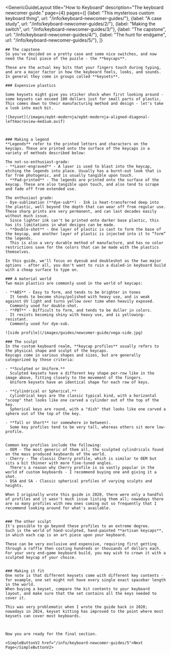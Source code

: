---
---


<GenericGuideLayout 
	title="How to Keyboard"
  description="The keyboard newcomer guide."
  page={4}
  pages={[
    {label: "This mysterious custom keyboard thing", url: "/info/keyboard-newcomer-guides/"},
    {label: "A case study", url: "/info/keyboard-newcomer-guides/2/"},
    {label: "Making the switch", url: "/info/keyboard-newcomer-guides/3/"},
    {label: "The capstone", url: "/info/keyboard-newcomer-guides/4/"},
    {label: "The hunt for endgame", url: "/info/keyboard-newcomer-guides/5/"},
  ]}
>

  <AltMarkdownRenderer>
    
    ## The capstone
    So you've decided on a pretty case and some nice switches, and now need the final piece of the puzzle - the **keycaps**.  

    These are the actual key bits that your fingers touch during typing, and are a major factor in how the keyboard feels, looks, and sounds. 
    In general they come in groups called **keysets**.

    ### Expensive plastics

    Some keysets might give you sticker shock when first looking around - some keysets can exceed 100 dollars just for small parts of plastic.  
    This comes down to their manufacturing method and design - let's take a look into each bit.

    ![keyset](/images/epbt-modernja/epbt-modernja-aligned-diagonal-leftmacroview-medium.avif)

    

    ### Making a legend
    **Legends** refer to the printed letters and characters on the keycaps. These are printed onto the surface of the keycaps in a variety of methods described below:

    The not-so-enthusiast-grade:
    - **Laser-engraved** - A laser is used to blast into the keycap, etching the legends into place. Usually has a burnt-out look that is far from photogenic, and is usually tangible upon touch.
    - **Pad-printed** - The legends are printed onto the surface of the keycap. These are also tangible upon touch, and also tend to scrape and fade off from extended use.
    
    The enthusiast grade:
    - Dye-sublimation (**dye-sub**) - Ink is heat-transferred deep into the plastic, well beyond the depth that can wear off from regular use. These sharp prints are very permanent, and can last decades easily without much issue.  
      Since lighter ink can't be printed onto darker base plastic, this has its limitations in what designs can be made.  
    - **Double-shot** - One layer of plastic is cast to form the base of the keycap, and another layer of plastic is injected into it to “form” the legends.  
      This is also a very durable method of manufacture, and has no color restrictions save for the colors that can be made with the plastics themselves.
    
    In this guide, we'll focus on dyesub and doubleshot as the two major options - after all, you don't want to ruin a dialed-in keyboard build with a cheap surface to type on.  

    ### A material world
    Two main plastics are commonly used in the world of keycaps: 

    - **ABS** - Easy to form, and tends to be brighter in tones
      It tends to become shiny/polished with heavy use, and is weak against UV light and turns yellow over time when heavily exposed.  
      Commonly used for double-shot.
    - **PBT** - Difficult to form, and tends to be duller in colors.
      It resists becoming shiny with heavy use, and is yellowing-resistant.
      Commonly used for dye-sub.

    ![side profile](/images/guides/newcomer-guide/vega-side.jpg)

    ### The sculpt
    In the custom keyboard realm, **keycap profiles** usually refers to the physical shape and sculpt of the keycaps.  
    Keycaps come in various shapes and sizes, but are generally categorized by these criteria:

    - **Sculpted or Uniform.**  
      Sculpted keysets have a different key shape per-row like in the image above, fitting closely to the movement of the fingers.  
      Uniform keysets have an identical shape for each row of keys.  

    - **Cylindrical or Spherical.**  
      Cylindrical keys are the classic typical kind, with a horizontal "scoop" that looks like one carved a cylinder out of the top of the key.
      Spherical keys are round, with a "dish" that looks like one carved a sphere out of the top of the key.

    - **Tall or Short** (or somewhere in between).  
      Some key profiles tend to be very tall, whereas others sit more low-profile.
      

    Common key profiles include the following:
    - OEM - The most generic of them all, the sculpted cylindricals found on the mass produced keyboards of the world.
    - Cherry - The classic Cherry profile, which is similar to OEM but sits a bit thinner with more fine-tuned angles.
      There's a reason why Cherry profile is so vastly popular in the world of custom keyboards - I recommend buying one and giving it a shot.  
    - DSA and SA - Classic spherical profiles of varying sculpts and heights.  

    When I originally wrote this guide in 2020, there were only a handful of profiles and it wasn't much issue listing them all; nowadays there are so many profiles with new ones coming out so frequently that I recommend looking around for what's available.  


    ### The other sculpt
    It's possible to go beyond these profiles to an extreme degree.  
    Such is the world of hand-sculpted, hand-painted **artisan keycaps**, in which each cap is an art piece upon your keyboard.  
    
    These can be very exclusive and expensive, requiring first getting through a raffle then costing hundreds or thousands of dollars each.  
    For your very end-game keyboard build, you may wish to crown it with a sculpted keycap of your choice.

    
    ### Making it fit
    One note is that different keysets come with different key contents - for example, one set might not have every single exact spacebar length in the world.  
    When buying a keyset, compare the kit contents to your keyboard layout, and make sure that the set contains all the keys needed to cover it.  
    
    This was very problematic when I wrote the guide back in 2020; nowadays in 2024, keyset kitting has improved to the point where most keysets can cover most keyboards.  

    

    Now you are ready for the final section.

    <SimpleButtonV2 href="/info/keyboard-newcomer-guides/5">Next Page</SimpleButtonV2>
    
    
  </AltMarkdownRenderer>
			
</GenericGuideLayout>


